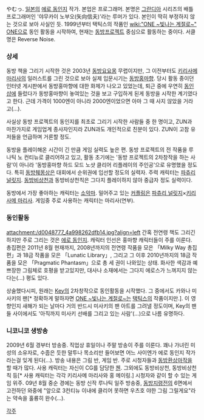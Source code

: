 やむっ. [[일본]]의 [[에로 동인지]] 작가. 본업은 프로그래머. 본명은 [[그란디아]] 시리즈의 배틀 프로그래머인 '야무카이 노부오(矢向信夫)'라는 루머가 있다. 본인이 딱히 부정하지 않는 것으로 보아 사실인 듯.
1999년부터 택틱스의 작품인 [[wiki:"ONE ~빛나는 계절로~" ONE]]으로 동인 활동을 시작하여, 현재는 [[동방프로젝트]] 중심으로 활동하는 중이다. 서클명은 Reverse Noise.

=== 상세 ===
동방 책을 그리기 시작한 것은 2003년 [[동방요요몽]] 무렵이지만, 그 이전부터도 [[키리사메 마리사]]의 일러스트를 그린 것으로 보아 실제 입문시기는 [[동방홍마향]]. 당시 활동 중이던 인터넷 게시판에서 동방홍마향에 대한 화제가 나오고 있었는데, 퇴근 중에 우연히 [[동인샵]]에 들렀다가 동방홍마향이 놓여있는 것을 보고 구입하게 된게 동방을 시작한 계기였다고 한다. 근데 가격이 1000엔이 아니라 2000엔이었으면 아마 그 때 사지 않았을 거라고(…).

사실상 동방 프로젝트의 동인지를 최초로 그리기 시작한 사람들 중 한 명이고, ZUN과 마찬가지로 게임업계 종사자인지라 ZUN과도 개인적으로 친분이 있다. ZUN이 고참 유저들을 언급하며 거론할 정도.

동방을 플레이해온 시간이 긴 만큼 게임 실력도 높은 편. 동방 프로젝트의 전 작품을 루나틱 노 컨티뉴로 클리어하고 있고, 활동 초기에는 '동방 프로젝트의 2차창작을 하는 사람'이 아니라 '동방홍마향 하드 모드 노샷 클리어 리플레이의 주인공'으로 유명했을 정도다.
특히 [[동방췌몽상]]은 대회에서 순위권에 입선할 정도의 실력자. 주력 캐릭터는 [[파츄리 널릿지]]. [[동방비상천]]과 동방비상천칙은 그다지 플레이하지 않아 중급자 정도 실력이다.

동방에서 가장 좋아하는 캐릭터는 [[소악마]]. 밀어주고 있는 [[커플링]]은 [[파츄리 널릿지]]×[[키리사메 마리사]]. 게임중 주로 사용하는 캐릭터는 마리사(연부). 

=== 동인활동 ===
attachment:/d0048777_4a998262dfb14.jpg?align=left 간혹 전연령 책도 그리긴 하지만 주로 그리는 것은 [[에로 동인지]]. 캐릭터 인선은 홍마향 캐릭터들이 주를 이룬다. 총집편은 2011년 8월 현재까지, 2008년까지의 전연령 작품을 모은 「Milky Way 총집편」과 18금 작품을 모은 「Lunatic Library」, 그리고 그 이후 2010년까지의 18금 작품을 모은 「Pragmatic Phantasm」으로 총 세 권이 나와있는 상태.
화사한 색감과 예쁘장한 그림체로 호평을 받고있지만, 대사나 소재에서는 그다지 에로스가 느껴지지 않는다는(…) 평도 있다.

상술했다시피, 원래는 [[Key]]의 2차창작으로 동인활동을 시작했다. 그 중에서도 카와나 미사키의 팬[* 정확하게 말하자면 [[ONE ~빛나는 계절로~]]는 [[택틱스]]의 작품이지만.]. 이 영향인지 새해가 되는 날마다 거의 반드시 미사키의 팬 아트를 그려낼 정도이며, Key의 팬들 사이에서도 '아직까지 미사키 선배를 그리고 있는 사람'(…)으로 나름 유명하다.

=== 니코니코 생방송 ===
2009년 6월 경부터 방송중. 직업상 휴일이나 주말 방송이 주를 이룬다. 꽤나 가녀린 미성의 소유자로, 수줍은 듯한 말투나 목소리만 들어보면 어느 사이엔가 에로 동인지 작가라는걸 잊게 된다(…).
방송 내용은 그림 반, 게임 반. 주로 시청자들과 [[동방환상마작]]을 할 때가 많다. 사용 캐릭터는 자신이 CG를 담당한 [[첸]]. 그외에도 동방비상천, 동방비상천칙 등[* 사용 캐릭터는 각각 키리사메 마리사와 홍 메이링.] 시청자와 같이 할 수 있는 게임 위주.
09년 8월 중순 경에는 동방 신작 루나틱 일주 방송중, [[동방지령전]]의 6면에서 고전하던 와중에 "앞으로 3컨티뉴 이내에 클리어 못하면 우츠호 야한 그림 그릴게요"라는 약속을 훌륭히 완수(…).


[[각주]]
